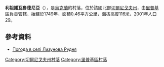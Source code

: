 {{coord|51|55|48|N|30|56|12|E|scale:100000|display=title}}

'''利祖諾瓦魯德尼亞'''（{{lang-uk|Лизунова Рудня}}），是[[烏克蘭|烏克蘭]]的村落，位於該國北部[[切爾尼戈夫州|切爾尼戈夫州]]，由[[里普基區|里普基區]]負責管轄，始建於1749年，面積0.46平方公里，海拔高度116米，2001年人口29。

==參考資料==
* [http://weather.in.ua/ua/chernigovskaja/13299 Погода в селі Лизунова Рудня] {{Wayback|url=http://weather.in.ua/ua/chernigovskaja/13299 |date=20111220135332 }}

[[Category:切爾尼戈夫州村落|Category:切爾尼戈夫州村落]]
[[Category:里普基區村落|Category:里普基區村落]]


{{Chernihiv-geo-stub}}